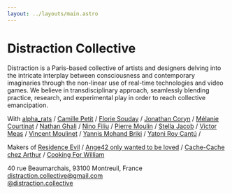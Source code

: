 ```yaml
---
layout: ../layouts/main.astro
---
```


# Distraction Collective

Distraction is a Paris-based collective of artists and designers delving into the intricate interplay between consciousness and contemporary imaginaries through the non-linear use of real-time technologies and video games. We believe in transdisciplinary approach, seamlessly blending practice, research, and experimental play in order to reach collective emancipation.

With
[alpha_rats](https://www.instagram.com/alpha_rats) /
[Camille Petit](https://www.instagram.com/kamyukami) /
[Florie Souday](https://www.instagram.com/floriesouday) /
[Jonathan Coryn](https://www.instagram.com/corjn) /
[Mélanie Courtinat](https://www.instagram.com/melanie.courtinat) /
[Nathan Ghali](https://www.instagram.com/nathan_ghali) /
[Nino Filiu](https://www.instagram.com/nino.filiu) /
[Pierre Moulin](https://www.instagram.com/pierre__moulin) /
[Stella Jacob](https://www.instagram.com/stellaykv) /
[Victor Meas](https://www.instagram.com/gucciwarlock) /
[Vincent Moulinet](https://www.instagram.com/moulsssss) /
[Yannis Mohand Briki](https://www.instagram.com/neohybris) /
[Yatoni Roy Cantú](https://www.instagram.com/yatoni) /

Makers of
[Residence Evil](https://residence-evil.itch.io/) /
[Ange42 only wanted to be loved](https://residence-evil.itch.io/ange42onlywantedtobeloved) /
[Cache-Cache chez Arthur](https://stellaykv.itch.io/cache-cache-chez-arthur) /
[Cooking For William](https://residence-evil.itch.io/cooking-for-william)

40 rue Beaumarchais, 93100 Montreuil, France<br/>
[distraction.collective@gmail.com](mailto:distraction.collective@gmail.com)<br/>
[@distraction.collective](https://www.instagram.com/distraction.collective)
